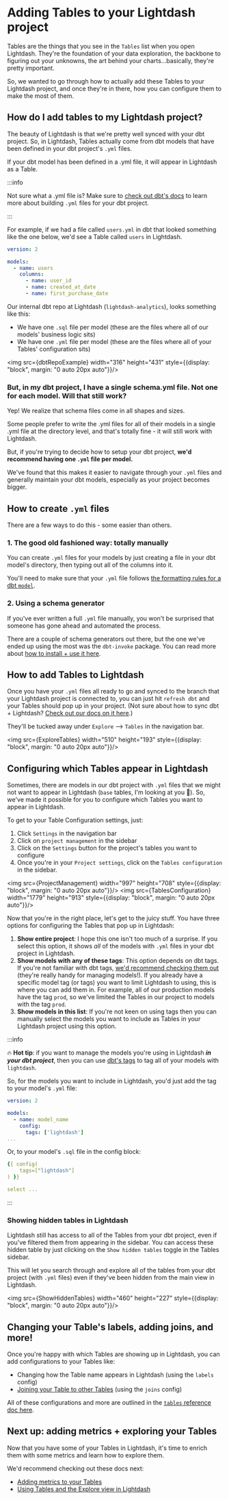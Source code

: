
# Adding Tables to your Lightdash project

Tables are the things that you see in the `Tables` list when you open Lightdash. They're the foundation of your data exploration, the backbone to figuring out your unknowns, the art behind your charts...basically, they're pretty important.

So, we wanted to go through how to actually add these Tables to your Lightdash project, and once they're in there, how you can configure them to make the most of them. 

## How do I add tables to my Lightdash project? 

The beauty of Lightdash is that we're pretty well synced with your dbt project. So, in Lightdash, Tables actually come from dbt models that have been defined in your dbt project's `.yml` files.

If your dbt model has been defined in a .yml file, it will appear in Lightdash as a Table. 

:::info

Not sure what a .yml file is? Make sure to [check out dbt's docs](https://docs.getdbt.com/reference/configs-and-properties) to learn more about building `.yml` files for your dbt project.

:::

For example, if we had a file called `users.yml` in dbt that looked something like the one below, we'd see a Table called `users` in Lightdash.

```yaml
version: 2

models:
  - name: users
    columns: 
      - name: user_id
      - name: created_at_date
      - name: first_purchase_date
```

Our internal dbt repo at Lightdash (`lightdash-analytics`), looks something like this:

- We have one `.sql` file per model (these are the files where all of our models' business logic sits)
- We have one `.yml` file per model (these are the files where all of your Tables' configuration sits)

<img src={dbtRepoExample} width="316" height="431" style={{display: "block", margin: "0 auto 20px auto"}}/>

### But, in my dbt project, I have a single schema.yml file. Not one for each model. Will that still work?

Yep! We realize that schema files come in all shapes and sizes. 

Some people prefer to write the .yml files for all of their models in a single .yml file at the directory level, and that's totally fine - it will still work with Lightdash. 

But, if you're trying to decide how to setup your dbt project, **we'd recommend having one `.yml` file per model.**

We've found that this makes it easier to navigate through your `.yml` files and generally maintain your dbt models, especially as your project becomes bigger. 

## How to create `.yml` files

There are a few ways to do this - some easier than others. 

### 1. The good old fashioned way: totally manually

You can create `.yml` files for your models by just creating a file in your dbt model's directory, then typing out all of the columns into it.

You'll need to make sure that your `.yml` file follows [the formatting rules for a dbt `model`](https://docs.getdbt.com/reference/configs-and-properties#example).

### 2. Using a schema generator

If you've ever written a full `.yml` file manually, you won't be surprised that someone has gone ahead and automated the process. 

There are a couple of schema generators out there, but the one we've ended up using the most was the `dbt-invoke` package. You can read more about [how to install + use it here](https://pypi.org/project/dbt-invoke/).

## How to add Tables to Lightdash

Once you have your `.yml` files all ready to go and synced to the branch that your Lightdash project is connected to, you can just hit `refresh dbt` and your Tables should pop up in your project. (Not sure about how to sync dbt + Lightdash? [Check out our docs on it here](/references/syncing_your_dbt_changes).)

They'll be tucked away under `Explore` --> `Tables` in the navigation bar.

<img src={ExploreTables} width="510" height="193" style={{display: "block", margin: "0 auto 20px auto"}}/>

## Configuring which Tables appear in Lightdash

Sometimes, there are models in our dbt project with `.yml` files that we might not want to appear in Lightdash (`base` tables, I'm looking at you 👀). So, we've made it possible for you to configure which Tables you want to appear in Lightdash. 

To get to your Table Configuration settings, just:

1. Click `Settings` in the navigation bar
2. Click on `project management` in the sidebar
3. Click on the `Settings` button for the project's tables you want to configure
4. Once you're in your `Project settings`, click on the `Tables configuration` in the sidebar.

<img src={ProjectManagement} width="997" height="708" style={{display: "block", margin: "0 auto 20px auto"}}/>
<img src={TablesConfiguration} width="1779" height="913" style={{display: "block", margin: "0 auto 20px auto"}}/>

Now that you're in the right place, let's get to the juicy stuff. You have three options for configuring the Tables that pop up in Lightdash:

1. **Show entire project**: I hope this one isn't too much of a surprise. If you select this option, it shows _all_ of the models with `.yml` files in your dbt project in Lightdash.
2. **Show models with any of these tags**: This option depends on dbt tags. If you're not familiar with dbt tags, [we'd recommend checking them out](https://docs.getdbt.com/reference/resource-configs/tags) (they're really handy for managing models!). If you already have a specific model tag (or tags) you want to limit Lightdash to using, this is where you can add them in. For example, all of our production models have the tag `prod`, so we've limited the Tables in our project to models with the tag `prod`.
3. **Show models in this list**: If you're not keen on using tags then you can manually select the models you want to include as Tables in your Lightdash project using this option. 

:::info

🔥 **Hot tip**: if you want to manage the models you're using in Lightdash **_in your dbt project_**, then you can use [dbt's tags](https://docs.getdbt.com/reference/resource-configs/tags) to tag all of your models with `lightdash`. 

So, for the models you want to include in Lightdash, you'd just add the tag to your model's `.yml` file:

```yaml
version: 2

models:
  - name: model_name
    config:
      tags: ['lightdash']
...
```

Or, to your model's `.sql` file in the config block:

```yaml
{{ config(
    tags=["lightdash"]
) }}

select ...
```

:::

### Showing hidden tables in Lightdash

Lightdash still has access to all of the Tables from your dbt project, even if you've filtered them from appearing in the sidebar. You can access these hidden table by just clicking on the `Show hidden tables` toggle in the Tables sidebar. 

This will let you search through and explore all of the tables from your dbt project (with `.yml` files) even if they've been hidden from the main view in Lightdash. 

<img src={ShowHiddenTables} width="460" height="227" style={{display: "block", margin: "0 auto 20px auto"}}/>

## Changing your Table's labels, adding joins, and more!

Once you're happy with which Tables are showing up in Lightdash, you can add configurations to your Tables like:

- Changing how the Table name appears in Lightdash (using the `labels` config)
- [Joining your Table to other Tables](/guides/how-to-join-tables) (using the `joins` config)

All of these configurations and more are outlined in the [`tables` reference doc here](/references/tables).

## Next up: adding metrics + exploring your Tables

Now that you have some of your Tables in Lightdash, it's time to enrich them with some metrics and learn how to explore them. 

We'd recommend checking out these docs next:
- [Adding metrics to your Tables](/get-started/setup-lightdash/add-metrics)
- [Using Tables and the Explore view in Lightdash](/get-started/exploring-data/using-explores) 